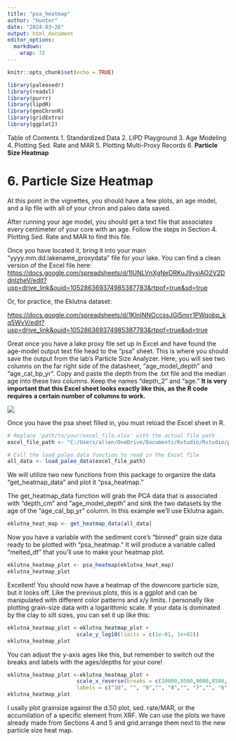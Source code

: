 ```yaml
---
title: "psa_heatmap"
author: "Hunter"
date: "2024-03-26"
output: html_document
editor_options: 
  markdown: 
    wrap: 72
---
```


```r
knitr::opts_chunk$set(echo = TRUE)
```

```r
library(paleosedr)
library(readxl)
library(purrr)
library(lipdR)
library(geoChronR)
library(gridExtra)
library(ggplot2)
```

Table of Contents 1. Standardized Data 2. LIPD Playground 3. Age
Modeling 4. Plotting Sed. Rate and MAR 5. Plotting Multi-Proxy Records
6. **Particle Size Heatmap**

# 6. Particle Size Heatmap

At this point in the vignettes, you should have a few plots, an age
model, and a lip file with all of your chron and paleo data saved.

After running your age model, you should get a text file that associates
every centimeter of your core with an age. Follow the steps in Section
4. Plotting Sed. Rate and MAR to find this file.

Once you have located it, bring it into your main
"yyyy.mm.dd.lakename_proxydata" file for your lake. You can find a clean
version of the Excel file here:
<https://docs.google.com/spreadsheets/d/1IUNLVnXgNeDRKuJ9ysiAO2V2DdnlzheV/edit?usp=drive_link&ouid=105286369374985387783&rtpof=true&sd=true>

Or, for practice, the Eklutna dataset:

<https://docs.google.com/spreadsheets/d/1KlnINNOccssJGl5mrr1PWqobp_kq5WvV/edit?usp=drive_link&ouid=105286369374985387783&rtpof=true&sd=true>

Great once you have a lake proxy file set up in Excel and have found the
age-model output text file head to the "psa" sheet. This is where you
should save the output from the lab's Particle Size Analyzer. Here, you
will see two columns on the far right side of the datasheet,
"age_model_depth" and "age_cal_bp_yr". Copy and paste the depth from the
.txt file and the median age into these two columns. Keep the names
"depth_2" and "age." **It is very important that this Excel sheet looks
exactly like this, as the R code requires a certain number of columns to
work.**

![](images/psa_2.png)

Once you have the psa sheet filled in, you must reload the Excel sheet
in R.

```r
# Replace 'path/to/your/excel_file.xlsx' with the actual file path
excel_file_path <- "C:/Users/allen/OneDrive/Documents/Rstudio/Rstudio/paleosedr/extdata/2024.03.24_eklutna_compilation.xlsx"

# Call the load_paleo_data function to read in the Excel file
all_data <- load_paleo_data(excel_file_path)
```

We will utilize two new functions from this package to organize the data
"get_heatmap_data" and plot it "psa_heatmap."

The get_heatmap_data function will grab the PCA data that is associated
with "depth_cm" and "age_model_depth" and sink the two datasets by the
age of the "age_cal_bp_yr" column. In this example we'll use Eklutna
again.

```r
eklutna_heat_map <- get_heatmap_data(all_data)
```

Now you have a variable with the sediment core's "binned" grain size
data ready to be plotted with "psa_heatmap." It will produce a variable
called "melted_df" that you'll use to make your heatmap plot.

```r
eklutna_heatmap_plot <- psa_heatmap(eklutna_heat_map)
eklutna_heatmap_plot
```

Excellent! You should now have a heatmap of the downcore particle size,
but it looks off. Like the previous plots, this is a ggplot and can be
manipulated with different color patterns and x/y limits. I personally
like plotting grain-size data with a logarithmic scale. If your data is
dominated by the clay to silt sizes, you can set it up like this:

```r
eklutna_heatmap_plot <-eklutna_heatmap_plot +
                      scale_y_log10(limits = c(1e-01, 1e+02))
eklutna_heatmap_plot
```

You can adjust the y-axis ages like this, but remember to switch out the
breaks and labels with the ages/depths for your core!

```r
eklutna_heatmap_plot <-eklutna_heatmap_plot +
                      scale_x_reverse(breaks = c(10000,9500,9000,8500, 8000,7500, 7000,6500, 6000,5500, 5000,4500, 4000,3500, 3000,2500, 2000,1500, 1000,500, 0),
                      labels = c("10", "", "9","", "8","", "7","", "6","", "5","", "4","", "3","", "2","", "1","", "0"))
eklutna_heatmap_plot
```

I usally plot grainsize against the d.50 plot, sed. rate/MAR, or the
accumilation of a specific element from XRF. We can use the plots we
have already made from Sections 4 and 5 and grid.arrange them next to
the new particle size heat map.

